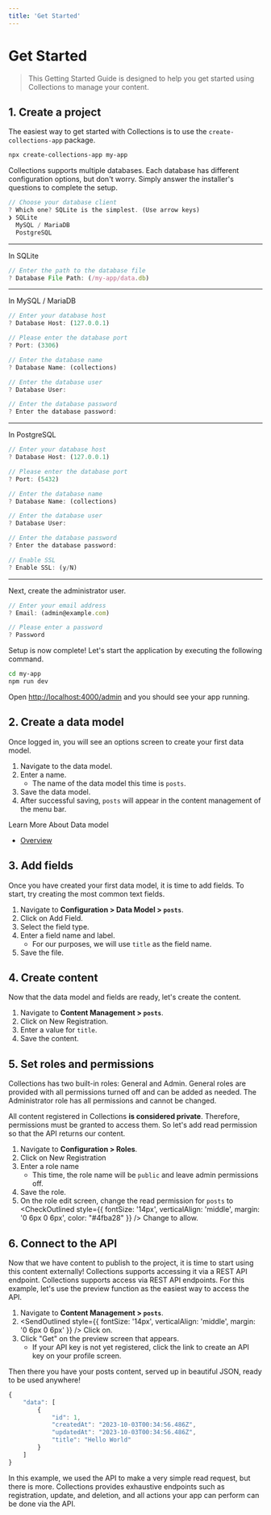 ```yaml
---
title: 'Get Started'
---
```



# Get Started

> This Getting Started Guide is designed to help you get started using Collections to manage your content.

## 1. Create a project

The easiest way to get started with Collections is to use the `create-collections-app` package.

```sh
npx create-collections-app my-app
```

Collections supports multiple databases. Each database has different configuration options, but don't worry. Simply answer the installer's questions to complete the setup.

```js
// Choose your database client
? Which one? SQLite is the simplest. (Use arrow keys)
❯ SQLite
  MySQL / MariaDB
  PostgreSQL
```

---

In SQLite

```js
// Enter the path to the database file
? Database File Path: (/my-app/data.db)
```

---

In MySQL / MariaDB

```js
// Enter your database host
? Database Host: (127.0.0.1)

// Please enter the database port
? Port: (3306)

// Enter the database name
? Database Name: (collections)

// Enter the database user
? Database User:

// Enter the database password
? Enter the database password:
```

---

In PostgreSQL

```js
// Enter your database host
? Database Host: (127.0.0.1)

// Please enter the database port
? Port: (5432)

// Enter the database name
? Database Name: (collections)

// Enter the database user
? Database User:

// Enter the database password
? Enter the database password:

// Enable SSL
? Enable SSL: (y/N)
```

---

Next, create the administrator user.

```js
// Enter your email address
? Email: (admin@example.com)

// Please enter a password
? Password
```

Setup is now complete! Let's start the application by executing the following command.

```sh
cd my-app
npm run dev
```

Open [http://localhost:4000/admin](http://localhost:4000/admin) and you should see your app running.

## 2. Create a data model

Once logged in, you will see an options screen to create your first data model.

1. Navigate to the data model.
1. Enter a name.
   - The name of the data model this time is `posts`.
1. Save the data model.
1. After successful saving, `posts` will appear in the content management of the menu bar.

<Callout type="info">
  <p>Learn More About Data model</p>
  <ul>
    <li>
      <a href="/docs/data-models/overview" style={{ textDecoration: 'underline' }}>
        Overview
      </a>
    </li>
  </ul>
</Callout>

## 3. Add fields

Once you have created your first data model, it is time to add fields. To start, try creating the most common text fields.

1. Navigate to **Configuration > Data Model > `posts`**.
1. Click on Add Field.
1. Select the field type.
1. Enter a field name and label.
   - For our purposes, we will use `title` as the field name.
1. Save the file.

## 4. Create content

Now that the data model and fields are ready, let's create the content.

1. Navigate to **Content Management > `posts`**.
1. Click on New Registration.
1. Enter a value for `title`.
1. Save the content.

## 5. Set roles and permissions

Collections has two built-in roles: General and Admin. General roles are provided with all permissions turned off and can be added as needed.
The Administrator role has all permissions and cannot be changed.

All content registered in Collections **is considered private**. Therefore, permissions must be granted to access them.
So let's add read permission so that the API returns our content.

1. Navigate to **Configuration > Roles**.
1. Click on New Registration
1. Enter a role name
   - This time, the role name will be `public` and leave admin permissions off.
1. Save the role.
1. On the role edit screen, change the read permission for `posts` to <CheckOutlined style={{ fontSize: '14px', verticalAlign: 'middle', margin: '0 6px 0 6px', color: "#4fba28" }} /> Change to allow.

## 6. Connect to the API

Now that we have content to publish to the project, it is time to start using this content externally!
Collections supports accessing it via a REST API endpoint.
Collections supports access via REST API endpoints. For this example, let's use the preview function as the easiest way to access the API.

1. Navigate to **Content Management > `posts`**.
1. <SendOutlined
     style={{ fontSize: '14px', verticalAlign: 'middle', margin: '0 6px 0 6px' }}
   /> Click on.
1. Click "Get" on the preview screen that appears.
   - If your API key is not yet registered, click the link to create an API key on your profile screen.

Then there you have your posts content, served up in beautiful JSON, ready to be used anywhere!

```js
{
	"data": [
		{
			"id": 1,
			"createdAt": "2023-10-03T00:34:56.486Z",
			"updatedAt": "2023-10-03T00:34:56.486Z",
			"title": "Hello World"
		}
	]
}
```

In this example, we used the API to make a very simple read request, but there is more.
Collections provides exhaustive endpoints such as registration, update, and deletion, and all actions your app can perform can be done via the API.
